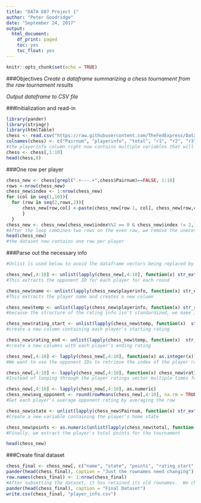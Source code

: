 ```yaml
---
title: "DATA 607 Project 1"
author: "Peter Goodridge"
date: "September 24, 2017"
output:
  html_document:
    df_print: paged
    toc: yes
    toc_float: yes
---
```


```r
knitr::opts_chunk$set(echo = TRUE)
```

###Objectives
*Create a dataframe summarizing a chess tournament from the raw tournament results*

*Output dataframe to CSV file*

###Initialization and read-in
```r
library(pander)
library(stringr)
library(htmlTable)
chess <- read.csv("https://raw.githubusercontent.com/TheFedExpress/Data/master/chess.txt", sep= "|", stringsAsFactors = FALSE, header = FALSE) #the boxes are delimited by pipes, so we make a semi-structured dataframe reading it in this way
colnames(chess) <- c("Pairnum", "playerinfo", "total", "r1", "r2", "r3", "r4", "r5", "r6", "r7")
#the playerinfo column right now contains multiple variables that will be parsed out later
chess <- chess[,1:10]
head(chess,8)
```

###One row per player
```r
chess_new <- chess[grepl(".+---.+",chess$Pairnum)==FALSE, 1:10]
rows <-nrow(chess_new)
chess_new$index <- 1:nrow(chess_new)
for (col in seq(1,10)){ 
  for (row in seq(2,rows,2)){ 
      chess_new[row,col] <-paste(chess_new[row-1, col], chess_new[row,col], sep = " ")
      }
  }
chess_new <- chess_new[chess_new$index%%2 == 0 & chess_new$index != 2,]
#After the loop combines two rows on the even row, we remove the unecessary odd rows
head(chess_new)
#the dataset now contains one row per player
```

###Parse out the necessary info
```r
#Unlist is used below to avoid the dataframe vectors being replaced by lists

chess_new[,4:10] <- unlist(lapply(chess_new[,4:10], function(x) str_extract(x, "\\d{1,2}")))
#This extracts the opponent ID for each player for each round

chess_new$name <- unlist(lapply(chess_new$playerinfo, function(x) str_extract(x, "[[:alpha:]\\s\\-]+")))
#This extracts the player name and creates a new column

chess_new$temp <- unlist(lapply(chess_new$playerinfo, function(x) str_replace_all(x, ' ', '')))
#because the structure of the rating info isn't standardized, we make it more manageable by removing spaces

chess_new$rating_start <- unlist(lapply(chess_new$temp, function(x)  str_sub (str_extract(x, "R:\\d{1,}"),3)))
#create a new column containing each player's starting rating

chess_new$rating_end <- unlist(lapply(chess_new$temp, function(x)  str_sub (str_extract(x, "->\\d{1,}"),3)))
#create a new columns with each player's ending rating

chess_new[,4:10] <- lapply(chess_new[,4:10], function(x) as.integer(x))
#We want to use the opponent IDs to retrieve the index of the player rating vector so they must be integers

chess_new[,4:10] <- lapply(chess_new[,4:10], function(x) chess_new$rating_start[x])
#Instead of looping through the player ratings vector multiple times for each player, this quickly retrieves opponents ratings

chess_new[,4:10] <- lapply(chess_new[,4:10], as.numeric)
chess_new$avg_opponent <- round(rowMeans(chess_new[,4:10], na.rm = TRUE))
#Get each player's average opponent rating by averaging the row

chess_new$state <- unlist(lapply(chess_new$Pairnum, function(x) str_extract(x, "[[:alpha:]]+")))
#Create a new variable containing the player's home state

chess_new$points <- as.numeric(unlist(lapply(chess_new$total, function(x) str_extract(x, "\\d+\\.\\d+"))))
#Finally, we extract the player's total points for the tournament

head(chess_new)
```

###Create final dataset
```r
chess_final <- chess_new[, c("name", "state", "points", "rating_start", "avg_opponent")]
pander(head(chess_final), caption = "Just the rownames need changing")
row.names(chess_final) <- 1:nrow(chess_final)
#After subsetting the dataset, it has retained its old rownames.  We change that here.
pander(head(chess_final), caption = "Final Dataset")
write.csv(chess_final, "player_info.csv")
```